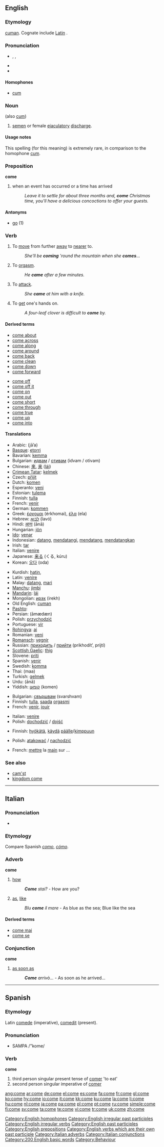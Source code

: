 {{see|Côme}}
{{wikipedia}}
==English==

{{rank|old|came|men|107|come|without|make|def}}

===Etymology===
{{OE.}} [[cuman]]. Cognate include [[Latin]] {{term|commeo|commeō|come and go, go up and down}}.

===Pronunciation===
* {{enPR|/kŭm/}}, {{IPA|/kʌm/}}, {{SAMPA|/kVm/}}
* {{audio|en-us-come.ogg|Audio (US)}}
* {{rhymes|ʌm}}

====Homophones====
* [[cum]]

===Noun===
{{en-noun|-}} (also [[cum]])

# {{slang}} [[semen]] or female [[ejaculatory]] [[discharge]].

====Usage notes====
This spelling (for this meaning) is extremely rare, in comparison to the homophone [[cum]].

===Preposition===
'''come'''

# when an event has occurred or a time has arrived
#: ''Leave it to settle for about three months and, '''come''' Christmas time, you'll have a delicious concoctions to offer your guests.''

====Antonyms====
* [[go]] (1)

===Verb===
{{en-verb|comes|[[coming]] ''or archaic'' [[come]]|came|come}}

# {{intransitive}} To [[move]] from further [[away]] to [[near]]er to.
#: ''She'll be '''coming''' 'round the mountain when she '''comes'''...''
# {{intransitive}} {{slang}} {{alternative spelling of|[[cum]]}}  To [[orgasm]].
#: ''He '''came''' after a few minutes.''
# {{intransitive|construed with '''at'''}} To [[attack]].
#: ''She '''came''' at him with a knife.''
# {{intransitive|construed with '''by'''}} To [[get]] one's hands on.
#: ''A four-leaf clover is difficult to '''come''' by.''


====Derived terms====
{{top2}}
* [[come about]]
* [[come across]]
* [[come along]]
* [[come around]]
* [[come back]]
* [[come clean]]
* [[come down]]
* [[come forward]]
{{mid2}}
* [[come off]]
* [[come off it]]
* [[come on]]
* [[come out]]
* [[come short]]
* [[come through]]
* [[come true]]
* [[come up]]
* [[come into]]
{{bottom2}}

====Translations====
{{trans-top|To move from further away to nearer to}}
* Arabic: {{Arab|[[جاء]]}} (jā’a)
* [[Basque]]: [[etorri]]
* Bavarian: [[kemma]]
* Bulgarian: [[идвам]] / [[отивам]] (idvam / otivam)
* Chinese: [[來]], [[来]] ([[lai|lái]])
* [[Crimean Tatar]]: [[kelmek]]
* Czech: [[přijít]]
* Dutch: [[komen]]
* Esperanto: [[veni#Esperanto|veni]]
* Estonian: [[tulema]]
* Finnish: [[tulla]]
* French: [[venir]]
* German: [[kommen]]
* Greek: [[έρχομαι]] (érkhomai), [[έλα]] (ela)
* Hebrew: [[לבוא]] (lavó)
* Hindi: [[आना]] (ānā)
* Hungarian: [[jön]]
* [[Ido]]: [[venar]]
* Indonesian: [[datang]], [[datang|mendatangi]], [[datang|mendatang]], [[datang|mendatangkan]]
* Irish: [[tar#Irish|tar]]
* Italian: [[venire]]
* Japanese: [[来る]] (くる, kúru)
* Korean: [[오다]] (oda)
{{trans-mid}}
* Kurdish: [[hatin]], {{KUchar|[[هاتن]]}}
* Latin: [[venire]]
* Malay: [[datang]], [[mari]]
* [[Manchu]]: [[jimbi]]
* [[Mandarin]]: [[lai|lái]]
* Mongolian: [[ирэх]] (irekh)
* Old English: [[cuman]]
* [[Pashto]]: {{PSchar|[[راتلل]]}}
* Persian: {{fa-Arab|[[آمدن]]}} (āmædæn)
* Polish: [[przychodzić]]
* Portuguese: [[vir]]
* [[Rohingya]]: [[ai]]
* Romanian: [[veni]]
* [[Romansch]]: [[vegnir]]
* Russian: [[приходить]] / [[прийти]] (prikhodít’, prijtí)
* [[Scottish Gaelic]]: [[thig]]
* Slovene: [[priti]]
* Spanish: [[venir]]
* Swedish: [[komma]]
* Thai: {{Thai|[[มา]]}} (maa)
* Turkish: [[gelmek]]
* Urdu: {{ur-Arab|[[آنا]]}} (ānā)
* Yiddish: [[קומען]] (komen)
{{trans-bottom}}

{{trans-top|To orgasm}}
* Bulgarian: [[свършвам]] (svarshvam)
* Finnish: [[tulla]], [[saada]] [[orgasmi]]
* French: [[venir]], [[jouir]]
{{trans-mid}}
* Italian: [[venire]]
* Polish: [[dochodzić]] / [[dojść]]
{{trans-bottom}}

{{trans-top|(come at) To attack}}
* Finnish: [[hyökätä]], [[käydä]] [[päälle]]/[[kimppuun]]
{{trans-mid}}
* Polish: [[atakować]] / [[nachodzić]]
{{trans-bottom}}

{{trans-top|(come by) To get one’s hands on}}
* French: [[mettre]] la [[main]] sur ...
{{trans-mid}}
{{trans-bottom}}

===See also===
* [[cam'st]]
* [[kingdom come]]

[[Category:English homophones]]
[[Category:English irregular past participles]]
[[Category:English irregular verbs]]
[[Category:English past participles]]
[[Category:English prepositions]]
[[Category:English verbs which are their own past participle]]

----

==Italian==

===Pronunciation===
* {{IPA|[ˈkome]}}

===Etymology===
Compare Spanish ''[[como]]'', ''[[cómo]]''.

===Adverb===
'''come'''

# [[how]]
#: '''''Come''' stai?'' - How are you?
# [[as]], [[like]]
#: ''Blu '''come''' il mare'' - As blue as the sea; Blue like the sea

====Derived terms====
* [[come mai]]
* [[come se]]

===Conjunction===
'''come'''

# [[as soon as]]
#: '''''Come''' arrivò...'' - As soon as he arrived...

[[Category:Italian adverbs]]
[[Category:Italian conjunctions]]

----

==Spanish==

===Etymology===
Latin [[comede]] (imperative), [[comedit]] (present).

===Pronunciation===
* SAMPA /"kome/

===Verb===
'''come'''

# third person singular present tense of [[comer]] 'to eat'
# second person singular imperative of [[comer]]

[[Category:200 English basic words]]
[[Category:Behaviour]]

[[ang:come]]
[[ar:come]]
[[de:come]]
[[el:come]]
[[es:come]]
[[fa:come]]
[[fr:come]]
[[gl:come]]
[[ko:come]]
[[hy:come]]
[[io:come]]
[[it:come]]
[[kk:come]]
[[ku:come]]
[[la:come]]
[[li:come]]
[[hu:come]]
[[nl:come]]
[[ja:come]]
[[pa:come]]
[[pl:come]]
[[pt:come]]
[[ru:come]]
[[simple:come]]
[[fi:come]]
[[sv:come]]
[[ta:come]]
[[te:come]]
[[vi:come]]
[[tr:come]]
[[uk:come]]
[[zh:come]]